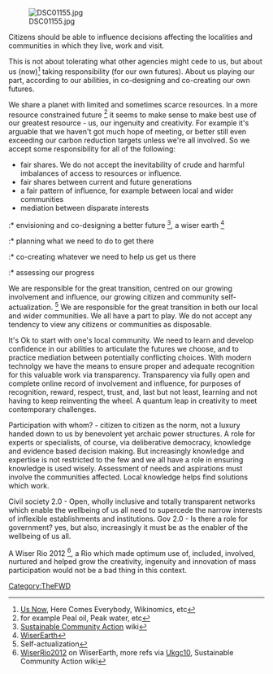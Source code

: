 {{TheFWD header}}{{DISPLAYTITLE:57. Citizen Centred Participation - Phil Green}}
[[File:DSC01155.jpg]]

Citizens should be able to influence decisions affecting the localities and communities in which they live, work and visit. 

This is not about tolerating what other agencies might cede to us, but about us (now)<ref>[http://www.usnowfilm.com/ Us Now], Here Comes Everybody{{w|Here Comes Everybody}}, Wikinomics{{w|Wikinomics}}, etc</ref> taking responsibility (for our own futures). About us playing our part, according to our abilities, in co-designing and co-creating our own futures.

We share a planet with limited and sometimes scarce resources. In a more resource constrained future <ref> for example Peal oil{{w|Peal oil}}, Peak water{{w|Peak water}}, etc </ref> it seems to make sense to make best use of our greatest resource - us, our ingenuity and creativity. For example it's arguable that we haven't got much hope of meeting, or better still even exceeding our carbon reduction targets unless we're all involved. So we accept some responsibility for all of the following:

* fair shares. We do not accept the inevitability of crude and harmful imbalances of access to resources or influence.
* fair shares between current and future generations
* a fair pattern of influence, for example between local and wider communities
* mediation between disparate interests

:* envisioning and co-designing a better future <ref>[http://sca21.wikia.com/wiki/Sustainable_Community_Action:Community_Portal Sustainable Community Action] wiki</ref>, a wiser earth <ref>[http://www.wiserearth.org/ WiserEarth]</ref>
:* planning what we need to do to get there 
:* co-creating whatever we need to help us get us there 
:* assessing our progress

We are responsible for the great transition, centred on our growing involvement and influence, our growing citizen and community self-actualization. <ref>Self-actualization{{w|Self-actualization}}</ref> We are responsible for the great transition in both our local and wider communities. We all have a part to play. We do not accept any tendency to view any citizens or communities as disposable. 

It's Ok to start with one's local community. We need to learn and develop confidence in our abilities to articulate the futures we choose, and to practice mediation between potentially conflicting choices.  With modern technolgy we have the means to ensure proper and adequate recognition for this valuable work via transparency. Transparency  via fully open and complete online record of involvement and influence, for purposes of recognition, reward, respect, trust, and, last but not least, learning and not having to keep reinventing the wheel. A quantum leap in creativity to meet contemporary challenges.

Participation with whom? - citizen to citizen as the norm, not a luxury handed down to us by benevolent yet archaic power structures. A role for experts or specialists, of course, via deliberative democracy, knowledge and evidence based decision making. But increasingly knowledge and expertise is not restricted to the few and we all have a role in ensuring knowledge is used wisely. Assessment of needs and aspirations must involve the communities affected. Local knowledge helps find solutions which work.

Civil society 2.0 - Open, wholly inclusive and totally transparent networks which enable the wellbeing of us all need to supercede the narrow interests of inflexible establishments and institutions. Gov 2.0 - Is there a role for government? yes, but also, increasingly it must be as the enabler of the wellbeing of us all.

A Wiser Rio 2012 <ref>[http://www.wiserearth.org/group/wiserio2012 WiserRio2012] on WiserEarth, more refs via [http://sca21.wikia.com/wiki/Ukgc10 Ukgc10], Sustainable Community Action wiki
</ref>, a Rio which made optimum use of, included, involved, nurtured and helped grow the creativity, ingenuity and innovation of mass participation would not be a bad thing in this context.

{{TheFWD references}}

[[Category:TheFWD]]